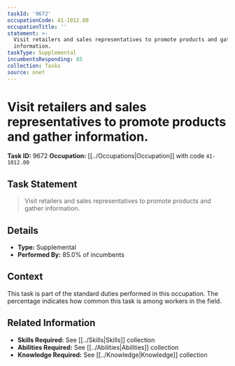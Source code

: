 ```yaml
---
taskId: '9672'
occupationCode: 41-1012.00
occupationTitle: ''
statement: >-
  Visit retailers and sales representatives to promote products and gather
  information.
taskType: Supplemental
incumbentsResponding: 85
collection: Tasks
source: onet
---
```

# Visit retailers and sales representatives to promote products and gather information.

**Task ID:** 9672
**Occupation:** [[../Occupations|Occupation]] with code `41-1012.00`

## Task Statement

> Visit retailers and sales representatives to promote products and gather information.

## Details

- **Type:** Supplemental
- **Performed By:** 85.0% of incumbents

## Context

This task is part of the standard duties performed in this occupation. The percentage indicates how common this task is among workers in the field.

## Related Information

- **Skills Required:** See [[../Skills|Skills]] collection
- **Abilities Required:** See [[../Abilities|Abilities]] collection
- **Knowledge Required:** See [[../Knowledge|Knowledge]] collection
